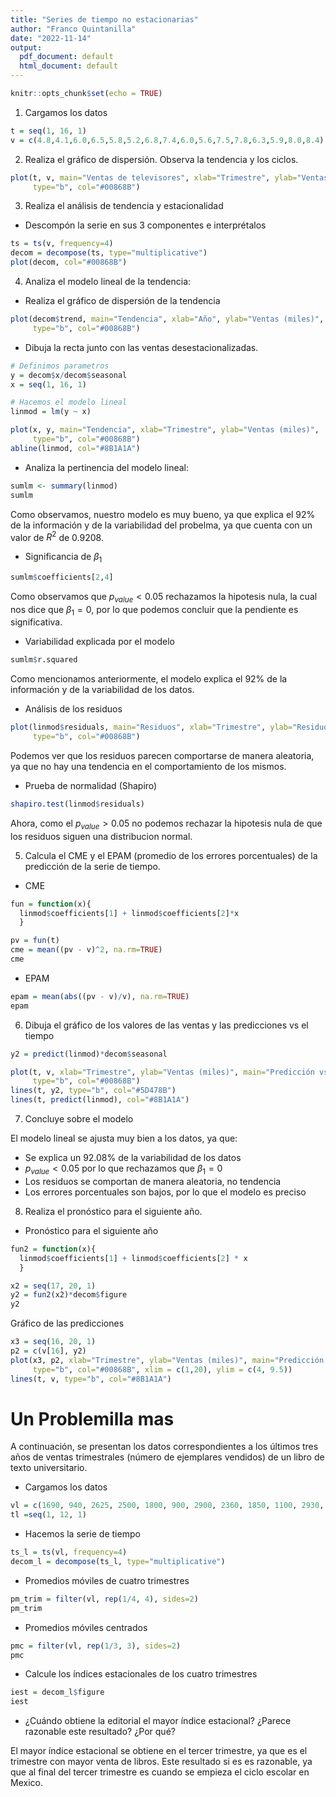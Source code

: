 ```yaml
---
title: "Series de tiempo no estacionarias"
author: "Franco Quintanilla"
date: "2022-11-14"
output:
  pdf_document: default
  html_document: default
---
```


```r
knitr::opts_chunk$set(echo = TRUE)
```

1. Cargamos los datos

```r
t = seq(1, 16, 1)
v = c(4.8,4.1,6.0,6.5,5.8,5.2,6.8,7.4,6.0,5.6,7.5,7.8,6.3,5.9,8.0,8.4)
```

2. Realiza el gráfico de dispersión. Observa la tendencia y los ciclos.

```r
plot(t, v, main="Ventas de televisores", xlab="Trimestre", ylab="Ventas (miles)",
     type="b", col="#00868B")
```

3. Realiza el análisis de tendencia y estacionalidad

* Descompón la serie en sus 3 componentes e interprétalos

```r
ts = ts(v, frequency=4)
decom = decompose(ts, type="multiplicative")
plot(decom, col="#00868B")
```

4. Analiza el modelo lineal de la tendencia:

* Realiza el gráfico de dispersión de la tendencia

```r
plot(decom$trend, main="Tendencia", xlab="Año", ylab="Ventas (miles)",
     type="b", col="#00868B")
```

* Dibuja la recta junto con las ventas desestacionalizadas.

```r
# Definimos parametros
y = decom$x/decom$seasonal
x = seq(1, 16, 1)

# Hacemos el modelo lineal
linmod = lm(y ~ x)
```

```r
plot(x, y, main="Tendencia", xlab="Trimestre", ylab="Ventas (miles)", 
     type="b", col="#00868B")
abline(linmod, col="#8B1A1A")
```

* Analiza la pertinencia del modelo lineal:

```r
sumlm <- summary(linmod)
sumlm
```

Como observamos, nuestro modelo es muy bueno, ya que explica el 92% de la información y de la variabilidad del probelma, ya que cuenta con un valor de $R^2$ de $0.9208$.

* Significancia de $\beta_1$

```r
sumlm$coefficients[2,4]
```

Como observamos que $p_{value} < 0.05$ rechazamos la hipotesis nula, la cual nos dice que $\beta_1 = 0$, por lo que podemos concluir que la pendiente es significativa.


* Variabilidad explicada por el modelo

```r
sumlm$r.squared
```

Como mencionamos anteriormente, el modelo explica el 92% de la información y de la variabilidad de los datos.

* Análisis de los residuos

```r
plot(linmod$residuals, main="Residuos", xlab="Trimestre", ylab="Residuos", 
     type="b", col="#00868B")
```

Podemos ver que los residuos parecen comportarse de manera aleatoria, ya que no hay una tendencia en el comportamiento de los mismos.

* Prueba de normalidad (Shapiro)

```r
shapiro.test(linmod$residuals)
```

Ahora, como el  $p_{value} > 0.05$ no podemos rechazar la hipotesis nula de que los residuos siguen una distribucion normal.

5. Calcula el CME y el EPAM (promedio de los errores porcentuales) de la predicción de la serie de tiempo.

* CME

```r
fun = function(x){
  linmod$coefficients[1] + linmod$coefficients[2]*x
  }
```

```r
pv = fun(t)
cme = mean((pv - v)^2, na.rm=TRUE)
cme
```

* EPAM

```r
epam = mean(abs((pv - v)/v), na.rm=TRUE)
epam
```

6. Dibuja el gráfico de los valores de las ventas y las predicciones vs el tiempo

```r
y2 = predict(linmod)*decom$seasonal
```

```r
plot(t, v, xlab="Trimestre", ylab="Ventas (miles)", main="Predicción vs Ventas de televisores",
     type="b", col="#00868B")
lines(t, y2, type="b", col="#5D478B")
lines(t, predict(linmod), col="#8B1A1A")
```

7. Concluye sobre el modelo

El modelo lineal se ajusta muy bien a los datos, ya que:

* Se explica un 92.08% de la variabilidad de los datos
* $p_{value} < 0.05$ por lo que rechazamos que $\beta_1 = 0$
* Los residuos se comportan de manera aleatoria, no tendencia
* Los errores porcentuales son bajos, por lo que el modelo es preciso

8. Realiza el pronóstico para el siguiente año.

* Pronóstico para el siguiente año

```r
fun2 = function(x){
  linmod$coefficients[1] + linmod$coefficients[2] * x
  }
```

```r
x2 = seq(17, 20, 1)
y2 = fun2(x2)*decom$figure
y2
```

Gráfico de las predicciones

```r
x3 = seq(16, 20, 1)
p2 = c(v[16], y2)
plot(x3, p2, xlab="Trimestre", ylab="Ventas (miles)", main="Predicción de ventas de televisores",
     type="b", col="#00868B", xlim = c(1,20), ylim = c(4, 9.5))
lines(t, v, type="b", col="#8B1A1A")
```

# Un Problemilla mas

A continuación, se presentan los datos correspondientes a los últimos tres años de ventas trimestrales (número de ejemplares vendidos) de un libro de texto universitario.

* Cargamos los datos

```r
vl = c(1690, 940, 2625, 2500, 1800, 900, 2900, 2360, 1850, 1100, 2930, 2615)
tl =seq(1, 12, 1)
```

* Hacemos la serie de tiempo

```r
ts_l = ts(vl, frequency=4)
decom_l = decompose(ts_l, type="multiplicative")
```

* Promedios móviles de cuatro trimestres 

```r
pm_trim = filter(vl, rep(1/4, 4), sides=2)
pm_trim
```

* Promedios móviles centrados

```r
pmc = filter(vl, rep(1/3, 3), sides=2)
pmc
```

* Calcule los índices estacionales de los cuatro trimestres

```r
iest = decom_l$figure
iest
```

* ¿Cuándo obtiene la editorial el mayor índice estacional? ¿Parece razonable este resultado? ¿Por qué?

El mayor índice estacional se obtiene en el tercer trimestre, ya que es el trimestre con mayor venta de libros. Este resultado si es es razonable, ya que al final del tercer trimestre es cuando se empieza el ciclo escolar en Mexico.














